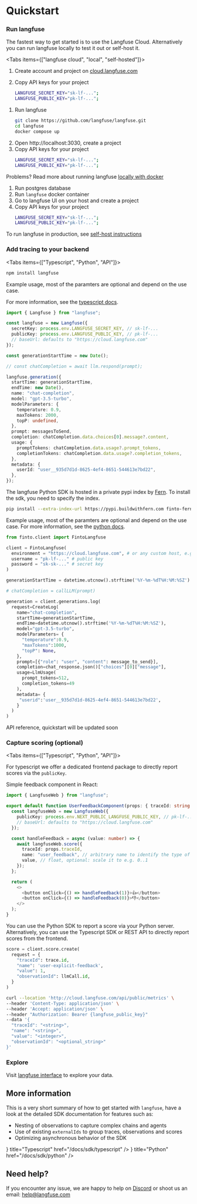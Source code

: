 
# Quickstart

<Steps>

### Run langfuse

The fastest way to get started is to use the Langfuse Cloud. Alternatively you can run langfuse locally to test it out or self-host it.

<Tabs items={["langfuse cloud", "local", "self-hosted"]}>
<Tab>

1. Create account and project on
   [cloud.langfuse.com](https://cloud.langfuse.com/auth/sign-up)
2. Copy API keys for your
   project

   ```bash filename=".env"
   LANGFUSE_SECRET_KEY="sk-lf-...";
   LANGFUSE_PUBLIC_KEY="pk-lf-...";
   ```

</Tab>
<Tab>

1.  Run langfuse
    ```bash copy
    git clone https://github.com/langfuse/langfuse.git
    cd langfuse
    docker compose up
    ```
2.  Open http://localhost:3030, create a project
3.  Copy API keys for your project
    ```bash filename=".env"
    LANGFUSE_SECRET_KEY="sk-lf-...";
    LANGFUSE_PUBLIC_KEY="pk-lf-...";
    ```

Problems? Read more about running langfuse [locally with
docker](local.md)

</Tab>
<Tab>

1. Run postgres database
2. Run `langfuse` docker container
3. Go to langfuse UI on your host and create a project
4. Copy API keys for your project
   ```bash filename=".env"
   LANGFUSE_SECRET_KEY="sk-lf-...";
   LANGFUSE_PUBLIC_KEY="pk-lf-...";
   ```

To run langfuse in production, see [self-host instructions](self-host.mdx)

</Tab>
</Tabs>

### Add tracing to your backend

<Tabs items={["Typescript", "Python", "API"]}>
<Tab>

```bash
npm install langfuse
```

Example usage, most of the paramters are optional and depend on the use case.

For more information, see the [typescript docs](/docs/sdk/typescript).

```typescript filename="server.ts"
import { Langfuse } from "langfuse";

const langfuse = new Langfuse({
  secretKey: process.env.LANGFUSE_SECRET_KEY, // sk-lf-...
  publicKey: process.env.LANGFUSE_PUBLIC_KEY, // pk-lf-...
  // baseUrl: defaults to "https://cloud.langfuse.com"
});

const generationStartTime = new Date();

// const chatCompletion = await llm.respond(prompt);

langfuse.generation({
  startTime: generationStartTime,
  endTime: new Date(),
  name: "chat-completion",
  model: "gpt-3.5-turbo",
  modelParameters: {
    temperature: 0.9,
    maxTokens: 2000,
    topP: undefined,
  },
  prompt: messagesToSend,
  completion: chatCompletion.data.choices[0].message?.content,
  usage: {
    promptTokens: chatCompletion.data.usage?.prompt_tokens,
    completionTokens: chatCompletion.data.usage?.completion_tokens,
  },
  metadata: {
    userId: "user__935d7d1d-8625-4ef4-8651-544613e7bd22",
  },
});
```

</Tab>
<Tab>

The langfuse Python SDK is hosted in a private pypi index by [Fern](https://buildwithfern.com/). To install the sdk, you need to specify the index.

```bash
pip install --extra-index-url https://pypi.buildwithfern.com finto-fern-langfuse
```

Example usage, most of the paramters are optional and depend on the use case. For more information, see the [python docs](/docs/sdk/python).

```python filename="server.py"
from finto.client import FintoLangfuse

client = FintoLangfuse(
  environment = "https://cloud.langfuse.com", # or any custom host, e.g. http://localhost:3030
  username = "pk-lf-..." # public key
  password = "sk-sk-..." # secret key
)

generationStartTime = datetime.utcnow().strftime('%Y-%m-%dT%H:%M:%SZ')

# chatCompletion = callLLM(prompt)

generation = client.generations.log(
  request=CreateLog(
    name="chat-completion",
    startTime=generationStartTime,
    endTime=datetime.utcnow().strftime('%Y-%m-%dT%H:%M:%SZ'),
    model="gpt-3.5-turbo",
    modelParameters= {
      "temperature":0.9,
      "maxTokens":1000,
      "topP": None,
    },
    prompt=[{"role": "user", "content": message_to_send}],
    completion=chat_response.json()["choices"][0]["message"],
    usage=LlmUsage(
      prompt_tokens=512,
      completion_tokens=49
    ),
    metadata= {
     "userid":'user__935d7d1d-8625-4ef4-8651-544613e7bd22',
    }
  )
)
```

</Tab>
<Tab>

API reference, quickstart will be updated soon

</Tab>
</Tabs>

### Capture scoring (optional)

<Tabs items={["Typescript", "Python", "API"]}>
<Tab>

For typescript we offer a dedicated frontend package to directly report scores via the `publicKey`.

Simple feedback component in React:

```typescript filename="UserFeedbackComponent.tsx"
import { LangfuseWeb } from "langfuse";

export default function UserFeedbackComponent(props: { traceId: string }) {
  const langfuseWeb = new LangfuseWeb({
    publicKey: process.env.NEXT_PUBLIC_LANGFUSE_PUBLIC_KEY, // pk-lf-...
    // baseUrl: defaults to "https://cloud.langfuse.com"
  });

  const handleFeedback = async (value: number) => {
    await langfuseWeb.score({
      traceId: props.traceId,
      name: "user_feedback", // arbitrary name to identify the type of score
      value, // float, optional: scale it to e.g. 0..1
    });
  };

  return (
    <>
      <button onClick={() => handleFeedback(1)}>👍</button>
      <button onClick={() => handleFeedback(0)}>👎</button>
    </>
  );
}
```

</Tab>
<Tab>

You can use the Python SDK to report a score via your Python server. Alternatively, you can use the Typescript SDK or REST API to directly report scores from the frontend.

```python filename="server.py"
score = client.score.create(
  request = {
    "traceId": trace.id,
    "name": 'user-explicit-feedback',
    "value": 1,
    "observationId": llmCall.id,
  }
)
```

</Tab>
<Tab>

```bash
curl --location 'http://cloud.langfuse.com/api/public/metrics' \
--header 'Content-Type: application/json' \
--header 'Accept: application/json' \
--header "Authorization: Bearer {langfuse_public_key}"
--data '{
  "traceId": "<string>",
  "name": "<string>",
  "value": "<integer>",
  "observationId": "<optional_string>"
}'
```

</Tab>
</Tabs>

### Explore

Visit [langfuse interface](interface) to explore your data.

</Steps>

## More information

This is a very short summary of how to get started with `langfuse`, have a look at the detailed SDK documentation for features such as:

- Nesting of observations to capture complex chains and agents
- Use of existing `externalIds` to group traces, observations and scores
- Optimizing asynchronous behavior of the SDK


<Cards>
  <Card
    icon={<SiTypescript size="24" />}
    title="Typescript"
    href="/docs/sdk/typescript"
  />
  <Card icon={<SiPython size="24" />} title="Python" href="/docs/sdk/python" />
</Cards>

## Need help?

If you encounter any issue, we are happy to help on [Discord](https://discord.gg/7NXusRtqYU) or shoot us an email: help@langfuse.com

